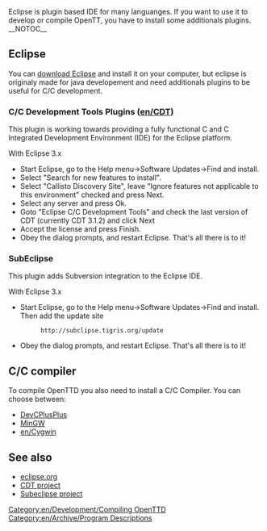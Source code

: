 [[Category:en/Development/Compiling OpenTTD]][[Category:en/Archive/Program Descriptions]]
Eclipse is plugin based IDE for many languanges. If you want to use it to develop or compile OpenTT, you have to install some additionals plugins.
__NOTOC__
== Eclipse ==
You can [http://www.eclipse.org/downloads/ download Eclipse] and install it on your computer, but eclipse is originaly made for java developement and need additionals plugins to be useful for C/C   development. 

=== C/C   Development Tools Plugins ([[en/CDT]]) ===
This plugin is working towards providing a fully functional C and C   Integrated Development Environment (IDE) for the Eclipse platform. 

;With Eclipse 3.x
* Start Eclipse, go to the Help menu->Software Updates->Find and install.
* Select "Search for new features to install".  
* Select "Callisto Discovery Site", leave "Ignore features not applicable to this environment" checked and press Next.
* Select any server and press Ok.
* Goto "Eclipse C/C   Development Tools" and check the last version of CDT (currently CDT 3.1.2) and click Next
* Accept the license and press Finish.
* Obey the dialog prompts, and restart Eclipse. That's all there is to it!

=== SubEclipse ===
This plugin adds Subversion integration to the Eclipse IDE.

;With Eclipse 3.x
* Start Eclipse, go to the Help menu->Software Updates->Find and install. Then add the update site
*:<tt><nowiki>http://subclipse.tigris.org/update</nowiki></tt>
* Obey the dialog prompts, and restart Eclipse. That's all there is to it!


== C/C   compiler ==
To compile OpenTTD you also need to install a C/C   Compiler. You can choose between:
* [[en/Compiling on DevCPlusPlus|DevCPlusPlus]]
* [[en/Archive/Compilation and Ports/Compiling on Windows using MinGW|MinGW]]
* [[en/Cygwin]]

== See also ==
* [http://www.eclipse.org eclipse.org]
* [http://www.eclipse.org/cdt/ CDT project]
* [http://subclipse.tigris.org/ Subeclipse project]